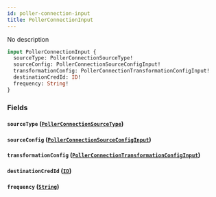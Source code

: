 ```yaml
---
id: poller-connection-input
title: PollerConnectionInput
---
```



No description

```graphql
input PollerConnectionInput {
  sourceType: PollerConnectionSourceType!
  sourceConfig: PollerConnectionSourceConfigInput!
  transformationConfig: PollerConnectionTransformationConfigInput!
  destinationCredId: ID!
  frequency: String!
}
```


### Fields

#### `sourceType` ([`PollerConnectionSourceType`](../../references/enums/poller-connection-source-type))




#### `sourceConfig` ([`PollerConnectionSourceConfigInput`](../../references/inputs/poller-connection-source-config-input))




#### `transformationConfig` ([`PollerConnectionTransformationConfigInput`](../../references/inputs/poller-connection-transformation-config-input))




#### `destinationCredId` ([`ID`](../../references/scalars/id))




#### `frequency` ([`String`](../../references/scalars/string))






